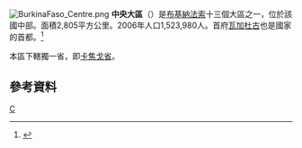 [[File:BurkinaFaso_Centre.png|right]]
'''中央大區'''（{{lang-fr|Centre}}）是[[布基納法索|布基納法索]]十三個大區之一，位於該國中部。面積2,805平方公里。2006年人口1,523,980人。首府[[瓦加杜古|瓦加杜古]]也是國家的首都。<ref>{{Cite web |url=http://www.insd.bf/Documents/Publications/INSD/Publications/Resultats_enquetes/Autres%20enq/Rapport_preliminaire_RGPH06.pdf |title=2006年人口普查初步結果 |access-date=2008-09-21 |archive-url=https://web.archive.org/web/20150721185435/http://www.insd.bf/Documents/Publications/INSD/Publications/Resultats_enquetes/Autres%20enq/Rapport_preliminaire_RGPH06.pdf |archive-date=2015-07-21 |dead-url=yes }}</ref>

本區下轄獨一省，即[[卡焦戈省|卡焦戈省]]。

== 參考資料 ==
{{Reflist}}
{{coord|display=title}}
{{BurkinaFaso-geo-stub}}
{{布吉納法索行政區劃}}

[[Category:布基納法索大區|C]]